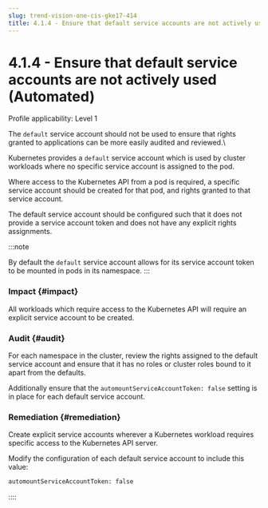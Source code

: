 ```yaml
---
slug: trend-vision-one-cis-gke17-414
title: 4.1.4 - Ensure that default service accounts are not actively used (Automated)
---
```

# 4.1.4 - Ensure that default service accounts are not actively used (Automated)

Profile applicability: Level 1

The `default` service account should not be used to ensure that rights granted to applications can be more easily audited and reviewed.\\

Kubernetes provides a `default` service account which is used by cluster workloads where no specific service account is assigned to the pod.

Where access to the Kubernetes API from a pod is required, a specific service account should be created for that pod, and rights granted to that service account.

The default service account should be configured such that it does not provide a service account token and does not have any explicit rights assignments.

:::note

By default the `default` service account allows for its service account token to be mounted in pods in its namespace.
:::

### Impact {#impact}

All workloads which require access to the Kubernetes API will require an explicit service account to be created.

### Audit {#audit}

For each namespace in the cluster, review the rights assigned to the default service account and ensure that it has no roles or cluster roles bound to it apart from the defaults.

Additionally ensure that the `automountServiceAccountToken: false` setting is in place for each default service account.

### Remediation {#remediation}

Create explicit service accounts wherever a Kubernetes workload requires specific access to the Kubernetes API server.

Modify the configuration of each default service account to include this value:

```bash
automountServiceAccountToken: false
```
::::

